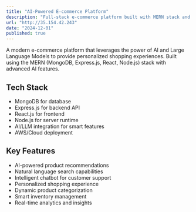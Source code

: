 ```yaml
---
title: "AI-Powered E-commerce Platform"
description: "Full-stack e-commerce platform built with MERN stack and integrated AI/LLM capabilities for enhanced shopping experience"
url: "http://35.154.42.243"
date: "2024-12-01"
published: true
---
```


A modern e-commerce platform that leverages the power of AI and Large Language Models to provide personalized shopping experiences. Built using the MERN (MongoDB, Express.js, React, Node.js) stack with advanced AI features.

## Tech Stack
- MongoDB for database
- Express.js for backend API
- React.js for frontend
- Node.js for server runtime
- AI/LLM integration for smart features
- AWS/Cloud deployment

## Key Features
- AI-powered product recommendations
- Natural language search capabilities
- Intelligent chatbot for customer support
- Personalized shopping experience
- Dynamic product categorization
- Smart inventory management
- Real-time analytics and insights

